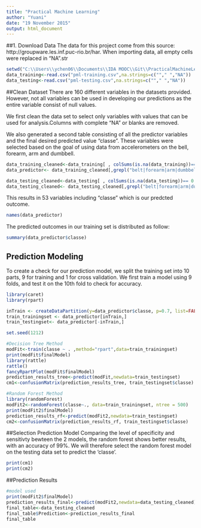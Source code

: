 ```yaml
---
title: "Practical Machine Learning"
author: "Yuani"
date: "19 November 2015"
output: html_document
---
```


##1. Download Data
The data for this project come from this source: http://groupware.les.inf.puc-rio.br/har.
When importing data, all empty cells were replaced in "NA".str

```r
setwd("C:\\Users\\ychen06\\Documents\\IDA MOOC\\Git\\PracticalMachineLearning")
data_training<-read.csv("pml-training.csv",na.strings=c(""," ","NA"))
data_testing<-read.csv("pml-testing.csv",na.strings=c(""," ","NA"))
```

##Clean Dataset
There are 160 different variables in the datasets provided. However, not all variables can be used in developing  our predictions as the entire variable consist of null values.

We first clean the data set to select only variables with values that can be used for analysis.Columns with complete "NA" or blanks are removed.

We also generated a second table consisting of all the predictor variables and the final desired predicted value "classe". These variables were selected based on the goal of using data from accelerometers on the bell, forearm, arm and dumbbell.

```r
data_training_cleaned<-data_training[ , colSums(is.na(data_training))== 0 ]
data_predictor<- data_training_cleaned[,grepl("belt|forearm|arm|dumbbell|classe",names(data_training_cleaned))] 

data_testing_cleaned<-data_testing[ , colSums(is.na(data_testing))== 0 ]
data_testing_cleaned<- data_testing_cleaned[,grepl("belt|forearm|arm|dumbbell|classe",names(data_testing_cleaned))] 
```

This results in 53 variables including "classe" which is our predcted outcome.

```r
names(data_predictor)
```

The predicted outcomes in our training set is distributed as follow:
```r
summary(data_predictor$classe)
```

## Prediction Modeling
To create a check for our prediction model, we split the training set into 10 parts, 9 for training and 1 for cross validation. We first train a model using 9 folds, and test it on the 10th fold to check for accuracy.

```r
library(caret)
library(rpart)
```

```r
inTrain <- createDataPartition(y=data_predictor$classe, p=0.7, list=FALSE)
train_trainingset <- data_predictor[inTrain,]
train_testingset<- data_predictor[-inTrain,]
```

```r
set.seed(1212)
```

```r
#Decision Tree Method
modFit<-train(classe ~ . ,method="rpart",data=train_trainingset)
print(modFit$finalModel)
library(rattle)
rattle()
fancyRpartPlot(modFit$finalModel)
prediction_results_tree<-predict(modFit,newdata=train_testingset)
cm1<-confusionMatrix(prediction_results_tree, train_testingset$classe)

```

```r
#Random Forest Method
library(randomForest)
modFit2<-randomForest(classe~., data=train_trainingset, ntree = 500)
print(modFit2$finalModel)
prediction_results_rf<-predict(modFit2,newdata=train_testingset)
cm2<-confusionMatrix(prediction_results_rf, train_testingset$classe)

```

##Selection Prediction Model
Comparing the level of specificity and sensitivty bewteen the 2 models, the random forest shows better results, with an accuracy of 99%. We will therefore select the random forest model on the testing data set to predict the 'classe'.

```r
print(cm1)
print(cm2)
```

##Prediction Results

```r
#model used
print(modFit2$finalModel)
prediction_results_final<-predict(modFit2,newdata=data_testing_cleaned)
final_table<-data_testing_cleaned
final_table$Prediction<-prediction_results_final
final_table
```

